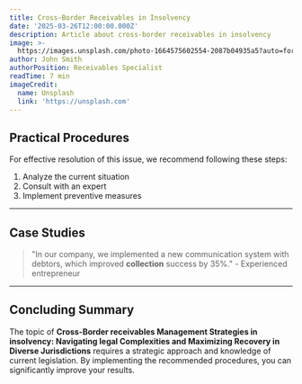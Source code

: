 ```yaml
---
title: Cross-Border Receivables in Insolvency
date: '2025-03-26T12:00:00.000Z'
description: Article about cross-border receivables in insolvency
image: >-
  https://images.unsplash.com/photo-1664575602554-2087b04935a5?auto=format&fit=crop&w=1600&h=900&q=80
author: John Smith
authorPosition: Receivables Specialist
readTime: 7 min
imageCredit:
  name: Unsplash
  link: 'https://unsplash.com'
---
```

## Practical Procedures

For effective resolution of this issue, we recommend following these steps:

1. Analyze the current situation
2. Consult with an expert
3. Implement preventive measures



---

## Case Studies

> "In our company, we implemented a new communication system with debtors, which improved **collection** success by 35%." - Experienced entrepreneur



---

## Concluding Summary

The topic of **Cross-Border **receivables** Management Strategies in **insolvency**: Navigating **legal** Complexities and Maximizing Recovery in Diverse Jurisdictions** requires a strategic approach and knowledge of current legislation. By implementing the recommended procedures, you can significantly improve your results.
